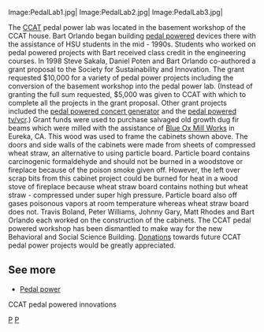 <gallery>
Image:PedalLab1.jpg|
Image:PedalLab2.jpg|
Image:PedalLab3.jpg|
</gallery>

The [[CCAT]] pedal power lab was located in the basement workshop of the CCAT house. Bart Orlando began building [[pedal powered]] devices there with the assistance of HSU students in the mid - 1990s. Students who worked on pedal powered projects with Bart received class credit in the engineering courses. In 1998 Steve Sakala, Daniel Poten and Bart Orlando co-authored a grant proposal to the Society for Sustainability and Innovation. The grant requested $10,000 for a variety of pedal power projects including the conversion of the basement workshop into the pedal power lab. (Instead of granting the full sum requested, $5,000 was given to CCAT with which to complete all the projects in the grant proposal. Other grant projects included the [[CCAT pedal concert generator|pedal powered concert generator]] and the [[CCAT pedal tv/vcr|pedal powered tv/vcr]].) Grant funds were used to purchase salvaged old growth dug fir beams which were milled with the assistance of [http://www.blueoxmill.com/ Blue Ox Mill Works] in Eureka, CA. This wood was used to frame the cabinets shown above. The doors and side walls of the cabinets were made from sheets of compressed wheat straw, an alternative to using particle board. Particle board contains carcinogenic formaldehyde and should not be burned in a woodstove or fireplace because of the poison smoke given off. However, the left over scrap bits from this cabinet project could be burned for heat in a wood stove of fireplace because wheat straw board contains nothing but wheat straw - compressed under super high pressure. Particle board also off gases poisonous vapors at room temperature whereas wheat straw board does not. Travis Boland, Peter Williams, Johnny Gary, Matt Rhodes and Bart Orlando each worked on the construction of the cabinets. The CCAT pedal powered workshop has been dismantled to make way for the new Behavioral and Social Science Building. [http://www.humboldt.edu/%7Eccat/supportccat/frames.html Donations] towards future CCAT pedal power projects would be greatly appreciated.


==See more==
*[[Pedal power]]
<categorytree mode=pages depth=0>CCAT pedal powered innovations</categorytree>

{{CCATpage}}

[[Category:CCAT pedal powered innovations|P]]
[[Category:CCAT|P]]
